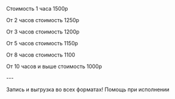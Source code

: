 Стоимость 1 часа 1500р

От 2 часов стоимость 1250р

От 3 часов стоимость 1200р

От 5 часов стоимость 1150р

От 8 часов стоимость 1100

От 10 часов и выше стоимость 1000р

<div className="my-4">---</div>

Запись и выгрузка во всех форматах!
Помощь при исполнении
